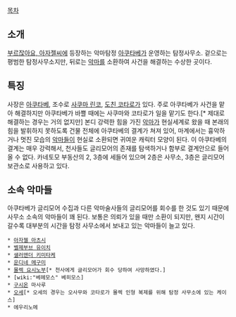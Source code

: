 [[목차]]

== 소개 ==
[[부르잖아요, 아자젤씨]]에 등장하는 악마탐정 [[아쿠타베]]가 운영하는 탐정사무소.
겉으로는 평범한 탐정사무소지만, 뒤로는 [[악마]]를 소환하여 사건을 해결하는 수상한 곳이다.

== 특징 ==
사장은 [[아쿠타베]], 조수로 [[사쿠마 린코]], [[도친 코타로]]가 있다. 주로 아쿠타베가 사건을 맡아 해결하지만 아쿠타베가 바쁠 때에는 사쿠마와 코타로가 일을 맡기도 한다.[* 제대로 해결하는 경우는 거의 없지만]
본디 강력한 힘을 가진 [[악마]]가 현실세계로 왔을 때 본래의 힘을 발휘하지 못하도록 건물 전체에 아쿠타베의 결계가 쳐져 있어, 마계에서는 흉악하거나 멋진 모습의 [[악마]]들이 현실로 소환되면 귀여운 캐릭터 모양이 된다.
이 아쿠타베의 결계는 매우 강력해서, 천사들도 글리모어의 존재를 탐색하거나 함부로 결계안으로 들어올 수 없다.
카네토모 부동산의 2, 3층에 세들어 있으며 2층은 사무소, 3층은 글리모어 보관소로 사용하고 있다.

== 소속 악마들 ==
아쿠타베가 글리모어 수집과 다른 악마술사들의 글리모어를 회수를 한 것도 있기 때문에 사무소 소속의 악마들이 꽤 된다.
보통은 의뢰가 있을 때만 소환이 되지만, 왠지 시간이 갈수록 대부분의 시간을 탐정 사무소에서 보내고 있는 악마들이 늘고 있다.
 * [[아자젤 아츠시]]
 * [[벨제부브 유이치]] 
 * [[샐러맨더 키미타케]]
 * [[운디네 메구미]]
 * [[몰렉 요시노부]][* 천사에게 글리모어가 회수 당하여 사망하였다.]
 * [wiki:"베헤모스" 베히모스]
 * [[구시온]] 마사루
 * [[오세]][* 오세의 경우는 오사무와 코타로가 몰렉 인형 복제를 위해 탐정 사무소에 있는 케이스]
 * 에우리노메

